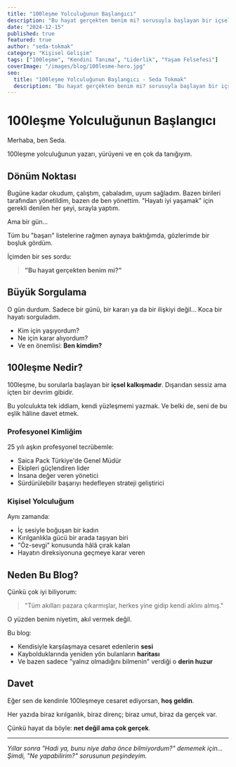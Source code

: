 ```yaml
---
title: "100leşme Yolculuğunun Başlangıcı"
description: "Bu hayat gerçekten benim mi? sorusuyla başlayan bir içsel kalkışmanın hikayesi."
date: "2024-12-15"
published: true
featured: true
author: "seda-tokmak"
category: "Kişisel Gelişim"
tags: ["100leşme", "Kendini Tanıma", "Liderlik", "Yaşam Felsefesi"]
coverImage: "/images/blog/100lesme-hero.jpg"
seo:
  title: "100leşme Yolculuğunun Başlangıcı - Seda Tokmak"
  description: "Bu hayat gerçekten benim mi? sorusuyla başlayan bir içsel kalkışmanın hikayesi."
---
```


# 100leşme Yolculuğunun Başlangıcı

Merhaba, ben Seda. 

100leşme yolculuğunun yazarı, yürüyeni ve en çok da tanığıyım.

## Dönüm Noktası

Bugüne kadar okudum, çalıştım, çabaladım, uyum sağladım. Bazen birileri tarafından yönetildim, bazen de ben yönettim. "Hayatı iyi yaşamak" için gerekli denilen her şeyi, sırayla yaptım.

Ama bir gün...

Tüm bu "başarı" listelerine rağmen aynaya baktığımda, gözlerimde bir boşluk gördüm.

İçimden bir ses sordu:

> **"Bu hayat gerçekten benim mi?"**

## Büyük Sorgulama

O gün durdum. Sadece bir günü, bir kararı ya da bir ilişkiyi değil… Koca bir hayatı sorguladım.

- Kim için yaşıyordum?
- Ne için karar alıyordum?
- Ve en önemlisi: **Ben kimdim?**

## 100leşme Nedir?

100leşme, bu sorularla başlayan bir **içsel kalkışmadır**. Dışarıdan sessiz ama içten bir devrim gibidir.

Bu yolculukta tek iddiam, kendi yüzleşmemi yazmak. Ve belki de, seni de bu eşlik hâline davet etmek.

### Profesyonel Kimliğim

25 yılı aşkın profesyonel tecrübemle:
- Saica Pack Türkiye'de Genel Müdür
- Ekipleri güçlendiren lider
- İnsana değer veren yönetici
- Sürdürülebilir başarıyı hedefleyen strateji geliştirici

### Kişisel Yolculuğum

Aynı zamanda:
- İç sesiyle boğuşan bir kadın
- Kırılganlıkla gücü bir arada taşıyan biri
- "Öz-sevgi" konusunda hâlâ çırak kalan
- Hayatın direksiyonuna geçmeye karar veren

## Neden Bu Blog?

Çünkü çok iyi biliyorum:

> "Tüm akılları pazara çıkarmışlar, herkes yine gidip kendi aklını almış."

O yüzden benim niyetim, akıl vermek değil.

Bu blog:
- Kendisiyle karşılaşmaya cesaret edenlerin **sesi**
- Kaybolduklarında yeniden yön bulanların **haritası**
- Ve bazen sadece "yalnız olmadığını bilmenin" verdiği o **derin huzur**

## Davet

Eğer sen de kendinle 100leşmeye cesaret ediyorsan, **hoş geldin**.

Her yazıda biraz kırılganlık, biraz direnç; biraz umut, biraz da gerçek var.

Çünkü hayat da böyle: **net değil ama çok gerçek**.

---

*Yıllar sonra "Hadi ya, bunu niye daha önce bilmiyordum?" dememek için... Şimdi, "Ne yapabilirim?" sorusunun peşindeyim.*
